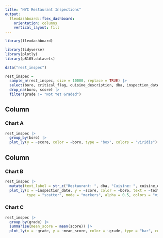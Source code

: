 ```yaml
---
title: "NYC Restaurant Inspections"
output: 
  flexdashboard::flex_dashboard:
    orientation: columns
    vertical_layout: fill
---
```


```r
library(flexdashboard)

library(tidyverse)
library(plotly)
library(p8105.datasets)

data("rest_inspec")

rest_inspec =
  sample_n(rest_inspec, size = 10000, replace = TRUE) |> 
  select(boro, critical_flag, cuisine_description, dba, inspection_date, score, zipcode, grade) |> 
  drop_na(boro, score) |> 
  filter(grade != "Not Yet Graded")
```

Column {data-width=650}
-----------------------------------------------------------------------

### Chart A

```r
rest_inspec |> 
  group_by(boro) |>
  plot_ly(y = ~score, color = ~boro, type = "box", colors = "viridis")
```

Column {data-width=350}
-----------------------------------------------------------------------

### Chart B

```r
rest_inspec |> 
  mutate(text_label = str_c("Restaurant: ", dba, "Cuisine: ", cuisine_description, "Critical Flag: ", critical_flag)) |> 
  plot_ly(x = ~inspection_date, y = ~score, color = ~boro, text = ~text_label,
          type = "scatter", mode = "markers", alpha = 0.5, colors = "viridis")
```

### Chart C

```r
rest_inspec |> 
  group_by(grade) |>
  summarise(mean_score = mean(score)) |> 
  plot_ly(x = ~grade, y = ~mean_score, color = ~grade, type = "bar", colors = "viridis")
```

